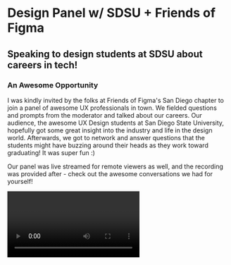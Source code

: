 
<HeaderImage image="/engagements/sdsu-friends-of-figma/cover.png" />

# Design Panel w/ SDSU + Friends of Figma

## Speaking to design students at SDSU about careers in tech!

<MetadataBar date="April 2022" category="Public Speaking" />

### An Awesome Opportunity

I was kindly invited by the folks at Friends of Figma's San Diego chapter to join a panel of awesome UX professionals in town. We fielded questions and prompts from the moderator and talked about our careers. Our audience, the awesome UX Design students at San Diego State University, hopefully got some great insight into the industry and life in the design world. Afterwards, we got to network and answer questions that the students might have buzzing around their heads as they work toward graduating! It was super fun :)

Our panel was live streamed for remote viewers as well, and the recording was provided after - check out the awesome conversations we had for yourself!

<Video url="https://www.youtube.com/embed/MdwRX0MwtFE?si=WEJp_882XX2zWQVd" />
